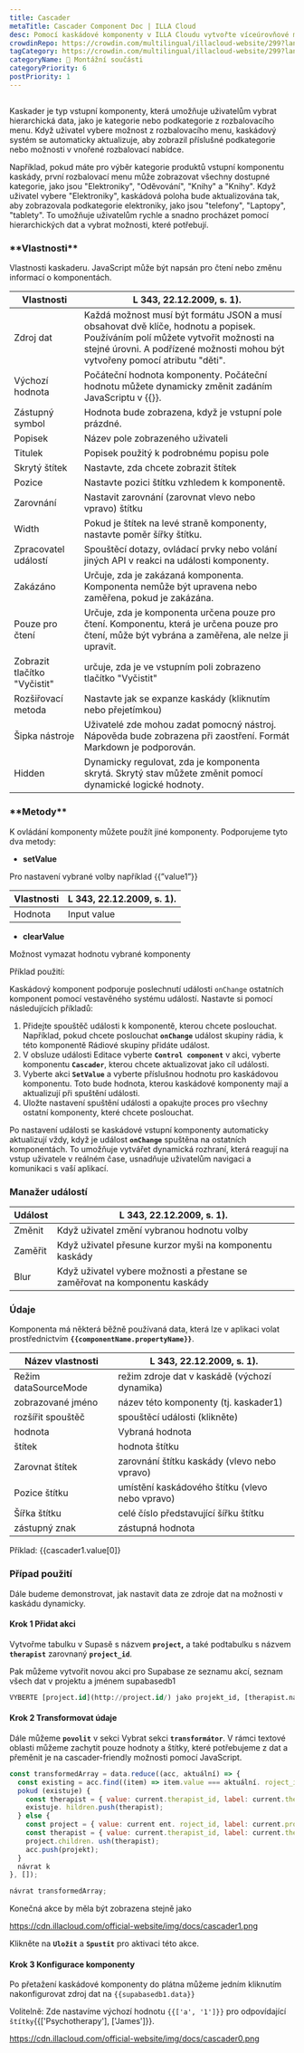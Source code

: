 ```yaml
---
title: Cascader
metaTitle: Cascader Component Doc | ILLA Cloud
desc: Pomocí kaskádové komponenty v ILLA Cloudu vytvořte víceúrovňové menu pro webové aplikace. Zjistěte, co je Cascader a jak přizpůsobit a ovládat možnosti kaskády.
crowdinRepo: https://crowdin.com/multilingual/illacloud-website/299?languages=cs&filter=basic&value=0
tagCategory: https://crowdin.com/multilingual/illacloud-website/299?languages=cs&filter=basic&value=0
categoryName: 🧬 Montážní součásti
categoryPriority: 6
postPriority: 1
---
```


## <h2 hidden>Co je to Cascader?</h2>

Kaskader je typ vstupní komponenty, která umožňuje uživatelům vybrat hierarchická data, jako je kategorie nebo podkategorie z rozbalovacího menu. Když uživatel vybere možnost z rozbalovacího menu, kaskádový systém se automaticky aktualizuje, aby zobrazil příslušné podkategorie nebo možnosti v vnořené rozbalovací nabídce.

Například, pokud máte pro výběr kategorie produktů vstupní komponentu kaskády, první rozbalovací menu může zobrazovat všechny dostupné kategorie, jako jsou "Elektroniky", "Oděvování", "Knihy" a "Knihy". Když uživatel vybere "Elektroniky", kaskádová poloha bude aktualizována tak, aby zobrazovala podkategorie elektroniky, jako jsou "telefony", "Laptopy", "tablety". To umožňuje uživatelům rychle a snadno procházet pomocí hierarchických dat a vybrat možnosti, které potřebují.

### \***\*Vlastnosti\*\***

Vlastnosti kaskaderu. JavaScript může být napsán pro čtení nebo změnu informací o komponentách.

| Vlastnosti                   | L 343, 22.12.2009, s. 1).                                                                                                                                                                                      |
| ---------------------------- | -------------------------------------------------------------------------------------------------------------------------------------------------------------------------------------------------------------- |
| Zdroj dat                    | Každá možnost musí být formátu JSON a musí obsahovat dvě klíče, hodnotu a popisek. Používáním polí můžete vytvořit možnosti na stejné úrovni. A podřízené možnosti mohou být vytvořeny pomocí atributu "děti". |
| Výchozí hodnota              | Počáteční hodnota komponenty. Počáteční hodnotu můžete dynamicky změnit zadáním JavaScriptu v {{}}.                                                                                                            |
| Zástupný symbol              | Hodnota bude zobrazena, když je vstupní pole prázdné.                                                                                                                                                          |
| Popisek                      | Název pole zobrazeného uživateli                                                                                                                                                                               |
| Titulek                      | Popisek použitý k podrobnému popisu pole                                                                                                                                                                       |
| Skrytý štítek                | Nastavte, zda chcete zobrazit štítek                                                                                                                                                                           |
| Pozice                       | Nastavte pozici štítku vzhledem k komponentě.                                                                                                                                                                  |
| Zarovnání                    | Nastavit zarovnání (zarovnat vlevo nebo vpravo) štítku                                                                                                                                                         |
| Width                        | Pokud je štítek na levé straně komponenty, nastavte poměr šířky štítku.                                                                                                                                        |
| Zpracovatel událostí         | Spouštěcí dotazy, ovládací prvky nebo volání jiných API v reakci na události komponenty.                                                                                                                       |
| Zakázáno                     | Určuje, zda je zakázaná komponenta. Komponenta nemůže být upravena nebo zaměřena, pokud je zakázána.                                                                                                           |
| Pouze pro čtení              | Určuje, zda je komponenta určena pouze pro čtení. Komponentu, která je určena pouze pro čtení, může být vybrána a zaměřena, ale nelze ji upravit.                                                              |
| Zobrazit tlačítko "Vyčistit" | určuje, zda je ve vstupním poli zobrazeno tlačítko "Vyčistit"                                                                                                                                                  |
| Rozšiřovací metoda           | Nastavte jak se expanze kaskády (kliknutím nebo přejetímkou)                                                                                                                                                   |
| Šipka nástroje               | Uživatelé zde mohou zadat pomocný nástroj. Nápověda bude zobrazena při zaostření. Formát Markdown je podporován.                                                                                               |
| Hidden                       | Dynamicky regulovat, zda je komponenta skrytá. Skrytý stav můžete změnit pomocí dynamické logické hodnoty.                                                                                                     |

### \***\*Metody\*\***

K ovládání komponenty můžete použít jiné komponenty. Podporujeme tyto dva metody:

-   **setValue**

Pro nastavení vybrané volby například {{”value1”}}

| Vlastnosti | L 343, 22.12.2009, s. 1). |
| ---------- | ------------------------- |
| Hodnota    | Input value               |

-   **clearValue**

Možnost vymazat hodnotu vybrané komponenty 

Příklad použití:

Kaskádový komponent podporuje poslechnutí události `onChange` ostatních komponent pomocí vestavěného systému událostí. Nastavte si pomocí následujících příkladů:

1.  Přidejte spouštěč události k komponentě, kterou chcete poslouchat. Například, pokud chcete poslouchat **`onChange`** událost skupiny rádia, k této komponentě Rádiové skupiny přidáte událost.
2.  V obsluze události Editace vyberte **`Control component`** v akci, vyberte komponentu **`Cascader`**, kterou chcete aktualizovat jako cíl události.
3.  Vyberte akci **`SetValue`** a vyberte příslušnou hodnotu pro kaskádovou komponentu. Toto bude hodnota, kterou kaskádové komponenty mají a aktualizují při spuštění události.
4.  Uložte nastavení spuštění události a opakujte proces pro všechny ostatní komponenty, které chcete poslouchat.

Po nastavení události se kaskádové vstupní komponenty automaticky aktualizují vždy, když je událost **`onChange`** spuštěna na ostatních komponentách. To umožňuje vytvářet dynamická rozhraní, která reagují na vstup uživatele v reálném čase, usnadňuje uživatelům navigaci a komunikaci s vaší aplikací.

### Manažer událostí

| Událost | L 343, 22.12.2009, s. 1).                                                   |
| ------- | --------------------------------------------------------------------------- |
| Změnit  | Když uživatel změní vybranou hodnotu volby                                  |
| Zaměřit | Když uživatel přesune kurzor myši na komponentu kaskády                     |
| Blur    | Když uživatel vybere možnosti a přestane se zaměřovat na komponentu kaskády |

### Údaje

Komponenta má některá běžně používaná data, která lze v aplikaci volat prostřednictvím **`{{componentName.propertyName}}`**.

| Název vlastnosti     | L 343, 22.12.2009, s. 1).                       |
| -------------------- | ----------------------------------------------- |
| Režim dataSourceMode | režim zdroje dat v kaskádě (výchozí dynamika)   |
| zobrazované jméno    | název této komponenty (tj. kaskader1)           |
| rozšířit spouštěč    | spouštěcí události (klikněte)                   |
| hodnota              | Vybraná hodnota                                 |
| štítek               | hodnota štítku                                  |
| Zarovnat štítek      | zarovnání štítku kaskády (vlevo nebo vpravo)    |
| Pozice štítku        | umístění kaskádového štítku (vlevo nebo vpravo) |
| Šířka štítku         | celé číslo představující šířku štítku           |
| zástupný znak        | zástupná hodnota                                |

Příklad: {{cascader1.value[0]}

### Případ použití

Dále budeme demonstrovat, jak nastavit data ze zdroje dat na možnosti v kaskádu dynamicky. 

#### Krok 1 Přidat akci

Vytvořme tabulku v Supasě s názvem **`project`,** a také podtabulku s názvem **`therapist`** zarovnaný **`project_id`**.

Pak můžeme vytvořit novou akci pro Supabase ze seznamu akcí, seznam všech dat v projektu a jménem supabasedb1 

```sql
VYBERTE [project.id](http://project.id/) jako projekt_id, [therapist.name](http://therapist.name/) jako terapist_name od terapeut se připojit k projektu na therapist.project_id = [project.id](http://project.id/)
```

#### Krok 2 Transformovat údaje

Dále můžeme **`povolit`** v sekci Vybrat sekci **`transformátor`**. V rámci textové oblasti můžeme zachytit pouze hodnoty a štítky, které potřebujeme z dat a přeměnit je na cascader-friendly možnosti pomocí JavaScript.

```jsx
const transformedArray = data.reduce((acc, aktuální) => {
  const existing = acc.find((item) => item.value === aktuální. roject_id);
  pokud (existuje) {
    const therapist = { value: current.therapist_id, label: current.therapist_name };
    existuje. hildren.push(therapist);
  } else {
    const project = { value: current ent. roject_id, label: current.project_name, děti: [] };
    const therapist = { value: current.therapist_id, label: current.therapist_name };
    project.children. ush(therapist);
    acc.push(projekt);
  }
  návrat k
}, []);

návrat transformedArray;
```

Konečná akce by měla být zobrazena stejně jako

<https://cdn.illacloud.com/official-website/img/docs/cascader1.png>

Klikněte na **`Uložit`** a **`Spustit`** pro aktivaci této akce.

#### Krok 3 Konfigurace komponenty

Po přetažení kaskádové komponenty do plátna můžeme jedním kliknutím nakonfigurovat zdroj dat na `{{supabasedb1.data}}` 

Volitelně: Zde nastavíme výchozí hodnotu `{{['a', '1']}}` pro odpovídající `štítky`{{['Psychotherapy'], ['James']}}.

<https://cdn.illacloud.com/official-website/img/docs/cascader0.png>
